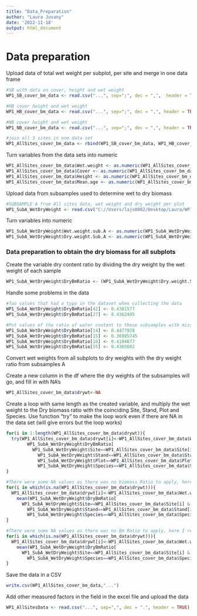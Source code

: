 ```yaml
---
title: "Data_Preparation"
author: "Laura Juvany"
date: '2022-11-18'
output: html_document
---
```


# Data preparation

Upload data of total wet weight per subplot, per site and merge in one data frame

```r
#SB with data on cover, height and wet weight
WP1_SB_cover_bm_data <- read.csv("...", sep=";", dec = ",",  header = TRUE)

#HB cover height and wet weight
WP1_HB_cover_bm_data <- read.csv("...", sep=";", dec = ",", header = TRUE)

#NB cover height and wet weight
WP1_NB_cover_bm_data <- read.csv("...", sep=";", dec = ",", header = TRUE)

#join all 3 sites in one data set
WP1_AllSites_cover_bm_data <- rbind(WP1_SB_cover_bm_data, WP1_HB_cover_bm_data, WP1_NB_cover_bm_data)

```

Turn variables from the data sets into numeric

```r
WP1_AllSites_cover_bm_data$Wet.weight <- as.numeric(WP1_AllSites_cover_bm_data$Wet.weight)
WP1_AllSites_cover_bm_data$Cover <- as.numeric(WP1_AllSites_cover_bm_data$Cover)
WP1_AllSites_cover_bm_data$Height <- as.numeric(WP1_AllSites_cover_bm_data$Height)
WP1_AllSites_cover_bm_data$Mean.age <- as.numeric(WP1_AllSites_cover_bm_data$Mean.age)

```

Upload data from subsamples used to determine wet to dry biomass

```r

#SUBSAMPLE A from All sites data, wet weight and dry weight per plot
WP1_SubA_WetDryWeight <- read.csv("C://Users/lajs0002/Desktop/Laura/WP1/Data_analysis_WP1/WP1_SubA_weights.csv", sep=";", dec = ",", header = TRUE)

```

Turn variables into numeric

```r
WP1_SubA_WetDryWeight$Wet.weight.sub.A <- as.numeric(WP1_SubA_WetDryWeight$Wet.weight.sub.A)
WP1_SubA_WetDryWeight$Dry.weight.Sub.A <- as.numeric(WP1_SubA_WetDryWeight$Dry.weight.Sub.A)
```

### Data preparation to obtain the dry biomass for all subplots

Create the variable dry content ratio by dividing the dry weight by the wet weight of each sample

```r
WP1_SubA_WetDryWeight$DryBmRatio <- (WP1_SubA_WetDryWeight$Dry.weight.Sub.A/WP1_SubA_WetDryWeight$Wet.weight.sub.A)
```

Handle some problems in the data

```r
#Two values that had a typo in the dataset when collecting the data
WP1_SubA_WetDryWeight$DryBmRatio[42] <- 0.4381577
WP1_SubA_WetDryWeight$DryBmRatio[27] <- 0.4362405

#Put values of the ratio of water content to those subsamples with missing values of wet weight or dry weight
WP1_SubA_WetDryWeight$DryBmRatio[14] <- 0.4477928
WP1_SubA_WetDryWeight$DryBmRatio[15] <- 0.36985745
WP1_SubA_WetDryWeight$DryBmRatio[16] <- 0.4104677
WP1_SubA_WetDryWeight$DryBmRatio[55] <- 0.4365602
```

Convert wet weights from all subplots to dry weights with the dry weight ratio from subsamples A

Create a new column in the df where the dry weights of the subsamples will go, and fill in with NA's

```r
WP1_AllSites_cover_bm_data$drywt<-NA
```

Create a loop with same length as the created variable, and multiply the wet weight to the Dry biomass ratio with the coinciding Site, Stand, Plot and Species. Use function "try" to make the loop work even if there are NA in the data set (will give errors but the loop works)

```r
for(i in 1:length(WP1_AllSites_cover_bm_data$drywt)){
  try(WP1_AllSites_cover_bm_data$drywt[i]<-WP1_AllSites_cover_bm_data$Wet.weight[i]*
        WP1_SubA_WetDryWeight$DryBmRatio[
          WP1_SubA_WetDryWeight$Site==WP1_AllSites_cover_bm_data$Site[i] &
            WP1_SubA_WetDryWeight$Stand==WP1_AllSites_cover_bm_data$Stand[i] &
            WP1_SubA_WetDryWeight$Plot==WP1_AllSites_cover_bm_data$Plot[i] &
            WP1_SubA_WetDryWeight$Species==WP1_AllSites_cover_bm_data$Species[i]])
}

#There were some NA values as there was no biomass Ratio to apply, here I repeat the loop for those NA values and take the ratio from the samples with same species from same stand and site
for(i in which(is.na(WP1_AllSites_cover_bm_data$drywt))){
  WP1_AllSites_cover_bm_data$drywt[i]<-WP1_AllSites_cover_bm_data$Wet.weight[i]*
    mean(WP1_SubA_WetDryWeight$DryBmRatio[
      WP1_SubA_WetDryWeight$Site==WP1_AllSites_cover_bm_data$Site[i] &
        WP1_SubA_WetDryWeight$Stand==WP1_AllSites_cover_bm_data$Stand[i] &
        WP1_SubA_WetDryWeight$Species==WP1_AllSites_cover_bm_data$Species[i]])
}

#There were some NA values as there was no Bm Ratio to apply, here I repeat the loop for those NA values and take the ratio from the samples with same species from same site
for(i in which(is.na(WP1_AllSites_cover_bm_data$drywt))){
  WP1_AllSites_cover_bm_data$drywt[i]<-WP1_AllSites_cover_bm_data$Wet.weight[i]*
    mean(WP1_SubA_WetDryWeight$DryBmRatio[
      WP1_SubA_WetDryWeight$Site==WP1_AllSites_cover_bm_data$Site[i] &
        WP1_SubA_WetDryWeight$Species==WP1_AllSites_cover_bm_data$Species[i]])
}
```
Save the data in a CSV
```r
write.csv(WP1_AllSites_cover_bm_data,"...")
```
Add other measured factors in the field in the excel file and upload the data
```r
WP1_AllSitesData <- read.csv("...", sep=",", dec = ".", header = TRUE)

```
























